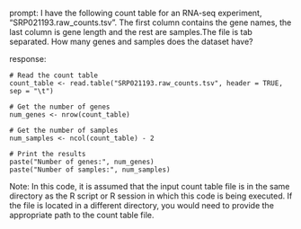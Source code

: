 prompt:
I have the following count table for an RNA-seq experiment, "SRP021193.raw_counts.tsv". The first column contains the gene names, the last column is gene length and the rest are samples.The file is tab separated. How many genes and samples does the dataset have?

response:
```
# Read the count table
count_table <- read.table("SRP021193.raw_counts.tsv", header = TRUE, sep = "\t")

# Get the number of genes
num_genes <- nrow(count_table)

# Get the number of samples
num_samples <- ncol(count_table) - 2

# Print the results
paste("Number of genes:", num_genes)
paste("Number of samples:", num_samples)
```
Note: In this code, it is assumed that the input count table file is in the same directory as the R script or R session in which this code is being executed. If the file is located in a different directory, you would need to provide the appropriate path to the count table file.
